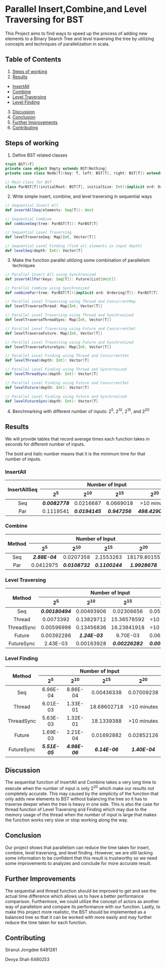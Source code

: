 # Parallel Insert,Combine,and Level Traversing for BST

This Project aims to find ways to speed up the process of adding new elements to a Binary Search Tree and level traversing the tree by utilizing concepts and techniques of parallelization in scala.

## Table of Contents

1. [Steps of working](#steps-of-working)
2. [Results](#results)

- [InsertAll](#insertall)
- [Combine](#combine)
- [Level Traversing](#level-traversing)
- [Level Finding](#level-finding)

3. [Discussion](#discussion)
4. [Conclusion](#conclusion)
5. [Further Improvements](#further-improvements)
6. [Contributing](#contributing)

## Steps of working

1. Define BST related classes

```scala
trait BST[+T]
private case object Empty extends BST[Nothing]
private case class Node[T](key: T, left: BST[T], right: BST[T]) extends BST[T]

// Main class for BST
class ParBST[T](initialRoot: BST[T], initialSize: Int)(implicit ord: Ordering[T]) extends BST[T]
```

2. Write simple insert, combine, and level traversing in sequential ways

```scala
// Sequential Insert All
def insertAllSeq(elements: Seq[T]): Unit

// Sequential Combine
def combineSeq(tree: ParBST[T]): ParBST[T]

// Sequential Level Traversing
def levelTraverseSeq: Map[Int, Vector[T]]

// Sequential Level Finding (find all elements in input depth)
def levelSeq(depth: Int): Vector[T]
```

3. Make the function parallel utilizing some combination of parallelism techniques

```scala
// Parallel Insert All using Synchronized
def insertAllPar(keys: Seq[T]): Future[List[Unit]]

// Parallel Combine using Synchronized
def combinePar(tree: ParBST[T])(implicit ord: Ordering[T]): ParBST[T]

// Parallel Level Traversing using Thread and ConcurrentMap
def levelTraverseThread: Map[Int, Vector[T]]

// Parallel Level Traversing using Thread and Synchronized
def levelTraverseThreadSync: Map[Int, Vector[T]]

// Parallel Level Traversing using Future and ConcurrentSet
def levelTraverseFuture: Map[Int, Vector[T]]

// Parallel Level Traversing using Future and Synchronized
def levelTraverseFutureSync: Map[Int, Vector[T]]

// Parallel Level Finding using Thread and ConcurrentSet
def levelThread(depth: Int): Vector[T]

// Parallel Level Finding using Thread and Synchronized
def levelThreadSync(depth: Int): Vector[T]

// Parallel Level Finding using Future and ConcurrentSet
def levelFuture(depth: Int): Vector[T]

// Parallel Level Finding using Future and Synchronized
def levelFutureSync(depth: Int): Vector[T]
```

4. Benchmarking with different number of inputs: 2<sup>5</sup>, 2<sup>10</sup>, 2<sup>15</sup>, and 2<sup>20</sup>

## Results

We will provide tables that record average times each function takes in seconds for different number of inputs.

The bold and italic number means that it is the minimum time for that number of inputs.

### InsertAll

<table>
  <thead>
    <tr>
      <th rowspan="2" style="text-align:center;">InsertAllSeq</th>
      <th colspan="4" style="text-align:center;">Number of Input</th>
    </tr>
    <tr>
      <th style="text-align:center;">2<sup>5</sup></th>
      <th style="text-align:center;">2<sup>10</sup></th>
      <th style="text-align:center;">2<sup>15</sup></th>
      <th style="text-align:center;">2<sup>20</sup></th>
    </tr>
  </thead>
  <tbody>
    <tr>
      <td style="text-align:center;">Seq</td>
      <td style="text-align:center;"><i><b>0.0082778</b></i></td>
      <td style="text-align:center;">0.0216687</td>
      <td style="text-align:center;">6.0669018</td>
      <td style="text-align:center;">&gt;10 minutes</td>
    </tr>
    <tr>
      <td style="text-align:center;">Par</td>
      <td style="text-align:center;">0.1119541</td>
      <td style="text-align:center;"><i><b>0.0194145</b></i></td>
      <td style="text-align:center;"><i><b>0.947256</b></i></td>
      <td style="text-align:center;"><i><b>498.4290413</b></i></td>
    </tr>
  </tbody>
</table>

### Combine

<table>
  <thead>
    <tr>
      <th rowspan="2" style="text-align:center;">Method</th>
      <th colspan="4" style="text-align:center;">Number of Input</th>
    </tr>
    <tr>
      <th style="text-align:center;">2<sup>5</sup></th>
      <th style="text-align:center;">2<sup>10</sup></th>
      <th style="text-align:center;">2<sup>15</sup></th>
      <th style="text-align:center;">2<sup>20</sup></th>
    </tr>
  </thead>
  <tbody>
    <tr>
      <td style="text-align:center;">Seq</td>
      <td style="text-align:center;"><i><b>2.88E-04</b></i></td>
      <td style="text-align:center;">0.0207358</td>
      <td style="text-align:center;">2.1553263</td>
      <td style="text-align:center;">18179.80155</td>
    </tr>
    <tr>
      <td style="text-align:center;">Par</td>
      <td style="text-align:center;">0.0412975</td>
      <td style="text-align:center;"><i><b>0.0108732</b></i></td>
      <td style="text-align:center;"><i><b>0.1100244</b></i></td>
      <td style="text-align:center;"><i><b>1.9928678</b></i></td>
    </tr>
  </tbody>
</table>

### Level Traversing

<table>
  <thead>
    <tr>
      <th rowspan="2" style="text-align:center;">Method</th>
      <th colspan="4" style="text-align:center;">Number of Input</th>
    </tr>
    <tr>
      <th style="text-align:center;">2<sup>5</sup></th>
      <th style="text-align:center;">2<sup>10</sup></th>
      <th style="text-align:center;">2<sup>15</sup></th>
      <th style="text-align:center;">2<sup>20</sup></th>
    </tr>
  </thead>
  <tbody>
    <tr>
      <td style="text-align:center;">Seq</td>
      <td style="text-align:center;"><i><b>0.00180494</b></i></td>
      <td style="text-align:center;">0.00493906</td>
      <td style="text-align:center;">0.02306656</td>
      <td style="text-align:center;">0.05961594</td>
    </tr>
    <tr>
      <td style="text-align:center;">Thread</td>
      <td style="text-align:center;">0.0073392</td>
      <td style="text-align:center;">0.13829712</td>
      <td style="text-align:center;">15.36578592</td>
      <td style="text-align:center;">&gt;10 minutes</td>
    </tr>
    <tr>
      <td style="text-align:center;">ThreadSync</td>
      <td style="text-align:center;">0.00596998</td>
      <td style="text-align:center;">0.13456836</td>
      <td style="text-align:center;">16.23841918</td>
      <td style="text-align:center;">&gt;10 minutes</td>
    </tr>
    <tr>
      <td style="text-align:center;">Future</td>
      <td style="text-align:center;">0.00392286</td>
      <td style="text-align:center;"><i><b>1.24E-03</b></i></td>
      <td style="text-align:center;">9.70E-03</td>
      <td style="text-align:center;">0.06019244</td>
    </tr>
    <tr>
      <td style="text-align:center;">FutureSync</td>
      <td style="text-align:center;">2.43E-03</td>
      <td style="text-align:center;">0.00163928</td>
      <td style="text-align:center;"><i><b>0.00226282</b></i></td>
      <td style="text-align:center;"><i><b>0.00977444</b></i></td>
    </tr>
  </tbody>
</table>

### Level Finding

<table>
  <thead>
    <tr>
      <th rowspan="2" style="text-align:center;">Method</th>
      <th colspan="4" style="text-align:center;">Number of Input</th>
    </tr>
    <tr>
      <th style="text-align:center;">2<sup>5</sup></th>
      <th style="text-align:center;">2<sup>10</sup></th>
      <th style="text-align:center;">2<sup>15</sup></th>
      <th style="text-align:center;">2<sup>20</sup></th>
    </tr>
  </thead>
  <tbody>
    <tr>
      <td style="text-align:center;">Seq</td>
      <td style="text-align:center;">6.96E-04</td>
      <td style="text-align:center;">8.86E-04</td>
      <td style="text-align:center;">0.00436338</td>
      <td style="text-align:center;">0.07009238</td>
    </tr>
    <tr>
      <td style="text-align:center;">Thread</td>
      <td style="text-align:center;">6.01E-03</td>
      <td style="text-align:center;">1.33E-01</td>
      <td style="text-align:center;">18.68602718</td>
      <td style="text-align:center;">&gt;10 minutes</td>
    </tr>
    <tr>
      <td style="text-align:center;">ThreadSync</td>
      <td style="text-align:center;">5.63E-03</td>
      <td style="text-align:center;">1.32E-01</td>
      <td style="text-align:center;">18.1339388</td>
      <td style="text-align:center;">&gt;10 minutes</td>
    </tr>
    <tr>
      <td style="text-align:center;">Future</td>
      <td style="text-align:center;">1.69E-03</td>
      <td style="text-align:center;">2.21E-04</td>
      <td style="text-align:center;">0.01692882</td>
      <td style="text-align:center;">0.02852126</td>
    </tr>
    <tr>
      <td style="text-align:center;">FutureSync</td>
      <td style="text-align:center;"><i><b>5.51E-05</b></i></td>
      <td style="text-align:center;"><i><b>4.98E-06</b></i></td>
      <td style="text-align:center;"><i><b>6.14E-06</b></i></td>
      <td style="text-align:center;"><i><b>1.40E-04</b></i></td>
    </tr>
  </tbody>
</table>

## Discussion

The sequential function of InsertAll and Combine takes a very long time to execute when the number of input is only 2<sup>20</sup> which make our results not completely accurate. This may caused by the simplicity of the function that only adds new elements to BST without balancing the tree so it has to traverse deeper when the tree is heavy in one side. This is also the case for thread function of Level Traversing and Finding which may due to the memory usage of the thread when the number of input is large that makes the function works very slow or stop working along the way.

## Conclusion

Our project shows that parallelism can reduce the time taken for insert, combine, level traversing, and level finding. However, we are still lacking some information to be confident that this result is trustworthy so we need some improvements to analyzes and conclude for more accurate result.

## Further Improvements

The sequential and thread function should be improved to get and see the actual time difference which allows us to have a better performance comparison. Furthermore, we could utilize the concept of actors as another way of parallelism and compare its performance with our function. Lastly, to make this project more realistic, the BST should be implemented as a balanced tree so that it can be worked with more easily and may further reduce the time taken for each function.

## Contributing

Siranut Jongdee 6481261

Devya Shah 6480253

